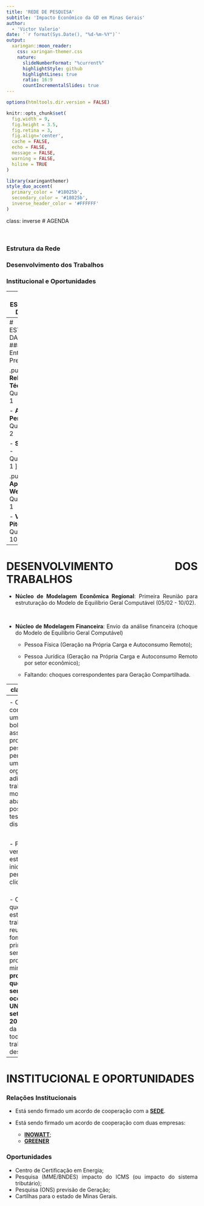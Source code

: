 ```yaml
---
title: 'REDE DE PESQUISA'
subtitle: 'Impacto Econômico da GD em Minas Gerais'  
author: 
  - 'Victor Valerio'
date: '`r format(Sys.Date(), "%d-%m-%Y")`'
output:
  xaringan::moon_reader:
    css: xaringan-themer.css
    nature:
      slideNumberFormat: "%current%"
      highlightStyle: github
      highlightLines: true
      ratio: 16:9
      countIncrementalSlides: true
---
```


```r
options(htmltools.dir.version = FALSE)

knitr::opts_chunk$set(
  fig.width = 9, 
  fig.height = 3.5, 
  fig.retina = 3,
  fig.align='center',
  cache = FALSE,
  echo = FALSE,
  message = FALSE, 
  warning = FALSE,
  hiline = TRUE
)
```

```r
library(xaringanthemer)
style_duo_accent(
  primary_color = '#18025b',
  secondary_color = '#18025b',
  inverse_header_color = '#FFFFFF'
)
```
class: inverse
# AGENDA

<br>

### Estrutura da Rede

### Desenvolvimento dos Trabalhos 

### Institucional e Oportunidades

---
# ESTRUTURA DA REDE

```r
knitr::include_graphics(path = '../imgs/img_01.png')
```

---
# ESTRUTURA DA REDE
### Entregas Previstas

.pull-left[
- **Relatório Técnico**
  - Quantiadade: 1 
  
- **Artigos Periódico**
  - Quantiadade: 2
  
- **Seminário**
  - Quantiadade: 1 
]

.pull-right[
- **Aplicação Web**
  - Quantiadade: 1 
  
- **Vídeos Pitch**
  - Quantiadade: 10
]

---
<div style="text-align: justify">
# DESENVOLVIMENTO DOS TRABALHOS

- **Núcleo de Modelagem Econômica Regional**: Primeira Reunião para 
estruturação do Modelo de Equilíbrio Geral Computável (05/02 - 10/02).

<br>

- **Núcleo de Modelagem Financeira**: Envio da análise financeira (choque do Modelo de Equilíbrio Geral Computável)

  - Pessoa Física (Geração na Própria Carga e Autoconsumo Remoto);
  - Pessoa Jurídica (Geração na Própria Carga e Autoconsumo Remoto por 
  setor econômico);
  
  - Faltando: choques correspondentes para Geração Compartilhada.
  
---
class: inverse
<div style="text-align: justify">
### AUTOCONSUMO REMOTO (AR): 

Consumidores de mesma titularidade, Pessoa 
física ou jurídica (matriz e filial), abastecidos pela mesma concessionária 
distribuidora, tal que a unidade consumidora com mini ou microgeração 
distribuída se situa em local diferente das unidades consumidoras a serem 
compensados os créditos.

### GERAÇÃO COMPARTILHADA (GC): 

Consumidores com Cadastro de Pessoa Física 
(CPF) e/ou Cadastro Nacional de Pessoa Jurídica (CNPJ) distintos associados por 
cooperativa, ou consórcio, abastecidos pela mesma concessionária distribuidora, 
tal que a unidade consumidora com mini ou microgeração distribuída se situa em 
local diferente das unidades consumidoras a serem compensados os créditos.

### MÚLTIPLAS UNIDADES CONSUMIDORAS (MUC): 

Consumidores localizados em 
condomínios verticais e/ou horizontais localizados na mesma área da a unidade 
consumidora com mini ou microgeração distribuída, tal que os créditos são 
compensados proporcionalmente nas unidades consumidoras individualizadas e nas 
unidades consumidoras comuns.

---
<div style="text-align: justify">
# DESENVOLVIMENTO DOS TRABALHOS

- Contudo, como existem uma série de bolsistas associados ao projeto de pesquisa,
pensou-se em uma organização adicional de trabalhos de modo a abarcar possíveis 
teses e dissertações. 

<br>

- Para uma verificação da estrutura inicialmente pensada, clique [**AQUI**](https://docs.google.com/spreadsheets/d/19Sh4bXZSiN2nlnc_kQyY-AxyYaclhJYFdxvWnkIacGk/edit?usp=sharing).

<br>
- O ideal é que todos estes trabalhos reunidos fomentem o primeiro seminário. 
A proposta minha **proposta é de que o seminário ocorra na UNIFEI em setembro 
2024** a partir da reunião de todos estes trabalhos desenvolvidos.

---
<div style="text-align: justify">
# INSTITUCIONAL E OPORTUNIDADES

### Relações Institucionais
- Está sendo firmado um acordo de cooperação com a [**SEDE**](https://www.desenvolvimento.mg.gov.br/inicio/paginas/pagina/51/quem-e-quem).

- Está sendo firmado um acordo de cooperação com duas empresas:

  - [**INOWATT**](https://www.inowatt.com.br/);
  - [**GREENER**](https://www.greener.com.br/)
  
### Oportunidades

- Centro de Certificação em Energia;
- Pesquisa (MME/BNDES) impacto do ICMS (ou impacto do sistema tributário);
- Pesquisa (ONS) previsão de Geração;
- Cartilhas para o estado de Minas Gerais.

























